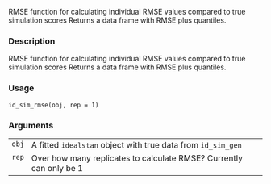 
RMSE function for calculating individual RMSE values compared to true simulation scores
Returns a data frame with RMSE plus quantiles.

### Description

RMSE function for calculating individual RMSE values compared to true simulation scores
Returns a data frame with RMSE plus quantiles.



### Usage

<pre><code class='language-R'>id_sim_rmse(obj, rep = 1)
</code></pre>


### Arguments

<table>
<tr><td style = "white-space: nowrap; font-family: monospace; vertical-align: top"><code id="obj">obj</code></td>
<td>
A fitted <code>idealstan</code> object with true data from <code>id_sim_gen</code>
</td></tr>
<tr><td style = "white-space: nowrap; font-family: monospace; vertical-align: top"><code id="rep">rep</code></td>
<td>
Over how many replicates to calculate RMSE? Currently can only be 1
</td></tr>
</table>

